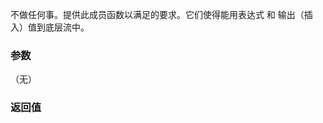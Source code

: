 {{cpp/experimental/ostream_joiner/title|operator++}}
{{cpp/experimental/lib extensions 2/ostream_joiner/navbar}}

{{dcl begin}}
{{dcl | since=libfund_ts_2| 1=
ostream_joiner&amp; operator++() noexcept;
}}
{{dcl | since=libfund_ts_2| 1=
ostream_joiner&amp; operator++( int ) noexcept;
}}
{{dcl end}}

不做任何事。提供此成员函数以满足{{named req|OutputIterator}}的要求。它们使得能用表达式 {{c|1=*iter++=value}} 和 {{c|1=*++iter=value}} 输出（插入）值到底层流中。

===参数===
（无）

===返回值===
{{c|*this}}

{{langlinks|en}}